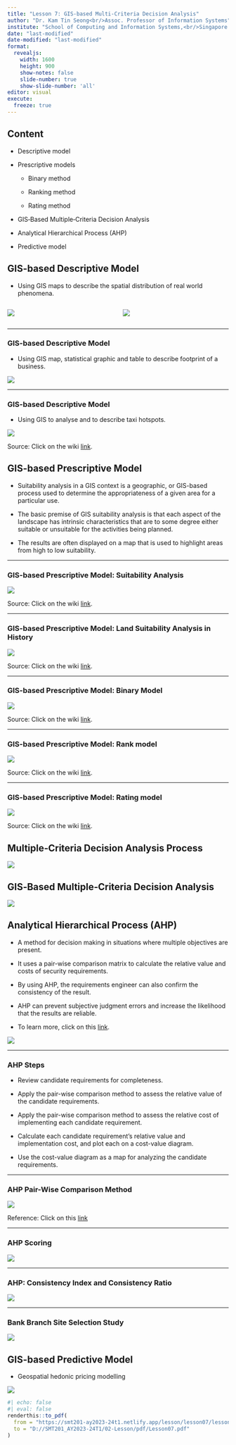 ```yaml
---
title: "Lesson 7: GIS-based Multi-Criteria Decision Analysis"
author: "Dr. Kam Tin Seong<br/>Assoc. Professor of Information Systems"
institute: "School of Computing and Information Systems,<br/>Singapore Management University"
date: "last-modified"
date-modified: "last-modified" 
format: 
  revealjs:
    width: 1600
    height: 900
    show-notes: false
    slide-number: true
    show-slide-number: 'all'
editor: visual
execute: 
  freeze: true
---
```


## Content

-   Descriptive model

-   Prescriptive models

    -   Binary method

    -   Ranking method

    -   Rating method

-   GIS‐Based Multiple‐Criteria Decision Analysis

-   Analytical Hierarchical Process (AHP)

-   Predictive model

## GIS-based Descriptive Model

-   Using GIS maps to describe the spatial distribution of real world phenomena.

::::: columns
::: {.column width="50%"}
![](img/image1a.jpg)
:::

::: {.column width="50%"}
![](img/image1b.jpg)
:::
:::::

------------------------------------------------------------------------

### GIS-based Descriptive Model

-   Using GIS map, statistical graphic and table to describe footprint of a business.

![](img/image2.jpg)

------------------------------------------------------------------------

### GIS-based Descriptive Model

-   Using GIS to analyse and to describe taxi hotspots.

![](img/image3.jpg){fig-align="center"}

Source: Click on the wiki [link](https://wiki.smu.edu.sg/1213t2is415g1/IS415_2012-13_Term2_Assign2_Derek.Lee).

## GIS-based Prescriptive Model

-   Suitability analysis in a GIS context is a geographic, or GIS-based process used to determine the appropriateness of a given area for a particular use.

-   The basic premise of GIS suitability analysis is that each aspect of the landscape has intrinsic characteristics that are to some degree either suitable or unsuitable for the activities being planned.

-   The results are often displayed on a map that is used to highlight areas from high to low suitability.

------------------------------------------------------------------------

### GIS-based Prescriptive Model: Suitability Analysis

![](img/image5.jpg){fig-align="center"}

Source: Click on the wiki [link](http://www.innovativegis.com/basis/papers/other/asprschapter/#Berry6_Modeling_Frameworks).

------------------------------------------------------------------------

### GIS-based Prescriptive Model: Land Suitability Analysis in History

![](img/image6.jpg){fig-align="center"}

Source: Click on the wiki [link](https://en.wikipedia.org/wiki/Ian_McHarg).

------------------------------------------------------------------------

### GIS-based Prescriptive Model: Binary Model

![](img/image7.jpg){fig-align="center"}

Source: Click on the wiki [link](http://www.innovativegis.com/basis/papers/other/asprschapter/#Berry6_1_1_Binary_Model).

------------------------------------------------------------------------

### GIS-based Prescriptive Model: Rank model

![](img/image8.jpg){fig-align="center"}

Source: Click on the wiki [link](http://www.innovativegis.com/basis/papers/other/asprschapter/#Berry6_1_2_Ranking_Model).

------------------------------------------------------------------------

### GIS-based Prescriptive Model: Rating model

![](img/image9.jpg){fig-align="center"}

Source: Click on the wiki [link](http://www.innovativegis.com/basis/papers/other/asprschapter/#Berry6_1_3_Rating_Model).

## Multiple‐Criteria Decision Analysis Process

![](img/image10.jpg){fig-align="center"}

## GIS‐Based Multiple‐Criteria Decision Analysis

![](img/image11.jpg)

## Analytical Hierarchical Process (AHP)

-   A method for decision making in situations where multiple objectives are present.

-   It uses a pair-wise comparison matrix to calculate the relative value and costs of security requirements.

-   By using AHP, the requirements engineer can also confirm the consistency of the result.

-   AHP can prevent subjective judgment errors and increase the likelihood that the results are reliable.

-   To learn more, click on this [link](https://en.wikipedia.org/wiki/Analytic_hierarchy_process).

![](img/image12.jpg)

------------------------------------------------------------------------

### AHP Steps

-   Review candidate requirements for completeness.

-   Apply the pair-wise comparison method to assess the relative value of the candidate requirements.

-   Apply the pair-wise comparison method to assess the relative cost of implementing each candidate requirement.

-   Calculate each candidate requirement's relative value and implementation cost, and plot each on a cost-value diagram.

-   Use the cost-value diagram as a map for analyzing the candidate requirements.

------------------------------------------------------------------------

### AHP Pair-Wise Comparison Method

![](img/image13.jpg)

Reference: Click on this [link](https://buildsecurityin.us-cert.gov/articles/best-practices/requirements-engineering/requirements-prioritization-case-study-using-ahp)

------------------------------------------------------------------------

### AHP Scoring

![](img/image14.jpg)

------------------------------------------------------------------------

### AHP: Consistency Index and Consistency Ratio

![](img/image15.jpg)

------------------------------------------------------------------------

### Bank Branch Site Selection Study

![](img/image16.jpg)

## GIS-based Predictive Model

-   Geospatial hedonic pricing modelling

![](img/image4.jpg){fig-align="center"}

```r
#| echo: false
#| eval: false
renderthis::to_pdf(
  from = "https://smt201-ay2023-24t1.netlify.app/lesson/lesson07/lesson07.html",
  to = "D://SMT201_AY2023-24T1/02-Lesson/pdf/Lesson07.pdf"
)
```
